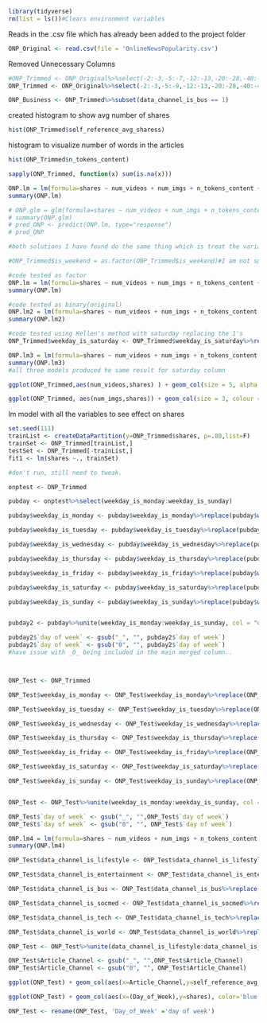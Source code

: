 ```r
library(tidyverse)
rm(list = ls())#Clears environment variables
```


Reads in the .csv file which has already been added to the project folder
```r
ONP_Original <- read.csv(file = 'OnlineNewsPopularity.csv')
```

Removed Unnecessary Columns
```r
#ONP_Trimmed <- ONP_Original%>%select(-2:-3,-5:-7,-12:-13,-20:-28,-40:-44)
ONP_Trimmed <- ONP_Original%>%select(-2:-3,-5:-9,-12:-13,-20:-28,-40:-44)
```


```r
ONP_Business <- ONP_Trimmed%>%subset(data_channel_is_bus == 1)
```

created histogram to show avg number of shares
```r
hist(ONP_Trimmed$self_reference_avg_sharess)
```

histogram to visualize number of words in the articles 
```r
hist(ONP_Trimmed$n_tokens_content)
```
```r
sapply(ONP_Trimmed, function(x) sum(is.na(x)))
```

```r
ONP.lm = lm(formula=shares ~ num_videos + num_imgs + n_tokens_content + rate_positive_words+rate_negative_words, data = ONP_Trimmed)
summary(ONP.lm)
```
```r
# ONP.glm = glm(formula=shares ~ num_videos + num_imgs + n_tokens_content + rate_positive_words+rate_negative_words, data = ONP_Trimmed)
# summary(ONP.glm)
# pred_ONP <- predict(ONP.lm, type="response")
# pred_ONP
```
```r
#both solutions I have found do the same thing which is treat the variable as a factor. Either by changing it to a factor before running the model or buy specifying that you want that variable treated as a factor in the model. 

#ONP_Trimmed$is_weekend = as.factor(ONP_Trimmed$is_weekend)#I am not sure if this is working correctly but I read that as long as the variable is a factor, R will know it is being looked at categorically 

#code tested as factor
ONP.lm = lm(formula=shares ~ num_videos + num_imgs + n_tokens_content + rate_positive_words+rate_negative_words+factor(weekday_is_saturday), data = ONP_Trimmed)
summary(ONP.lm)

#code tested as binary(original)
ONP.lm2 = lm(formula=shares ~ num_videos + num_imgs + n_tokens_content + rate_positive_words+rate_negative_words+weekday_is_saturday, data = ONP_Trimmed)
summary(ONP.lm2)

#code tested using Kellen's method with saturday replacing the 1's
ONP_Trimmed$weekday_is_saturday <- ONP_Trimmed$weekday_is_saturday%>%replace(ONP_Trimmed$weekday_is_saturday==1, "Saturday")

ONP.lm3 = lm(formula=shares ~ num_videos + num_imgs + n_tokens_content + rate_positive_words+rate_negative_words+weekday_is_saturday, data = ONP_Trimmed)
summary(ONP.lm3)
#all three models produced he same result for saturday column
```


```r
ggplot(ONP_Trimmed,aes(num_videos,shares) ) + geom_col(size = 5, alpha = 0.5, color="red")
```
```r
ggplot(ONP_Trimmed, aes(num_imgs,shares)) + geom_col(size = 3, colour = "blue",  )
```

lm model with all the variables to see effect on shares
```r
set.seed(111)
trainList <- createDataPartition(y=ONP_Trimmed$shares, p=.80,list=F)
trainSet <- ONP_Trimmed[trainList,]
testSet <- ONP_Trimmed[-trainList,]
fit1 <- lm(shares ~., trainSet)

#don't run, still need to tweak. 
```


```r
onptest <- ONP_Trimmed

pubday <- onptest%>%select(weekday_is_monday:weekday_is_sunday)

pubday$weekday_is_monday <- pubday$weekday_is_monday%>%replace(pubday$weekday_is_monday==1, "Monday")

pubday$weekday_is_tuesday <- pubday$weekday_is_tuesday%>%replace(pubday$weekday_is_tuesday==1, "Tuesday")

pubday$weekday_is_wednesday <- pubday$weekday_is_wednesday%>%replace(pubday$weekday_is_wednesday==1, "Wednesday")

pubday$weekday_is_thursday <- pubday$weekday_is_thursday%>%replace(pubday$weekday_is_thursday==1, "Thursday")

pubday$weekday_is_friday <- pubday$weekday_is_friday%>%replace(pubday$weekday_is_friday==1, "Friday")

pubday$weekday_is_saturday <- pubday$weekday_is_saturday%>%replace(pubday$weekday_is_saturday==1, "Saturday")

pubday$weekday_is_sunday <- pubday$weekday_is_sunday%>%replace(pubday$weekday_is_sunday==1, "Sunday")


pubday2 <- pubday%>%unite(weekday_is_monday:weekday_is_sunday, col = "day of week", remove = T, sep ="_" )

pubday2$`day of week` <- gsub("_", "", pubday2$`day of week`)
pubday2$`day of week` <- gsub("0", "", pubday2$`day of week`)
#have issue with _0_ being included in the main merged column.. 




```

```r
ONP_Test <- ONP_Trimmed

ONP_Test$weekday_is_monday <- ONP_Test$weekday_is_monday%>%replace(ONP_Test$weekday_is_monday==1, "Monday")

ONP_Test$weekday_is_tuesday <- ONP_Test$weekday_is_tuesday%>%replace(ONP_Test$weekday_is_tuesday==1, "Tuesday")

ONP_Test$weekday_is_wednesday <- ONP_Test$weekday_is_wednesday%>%replace(ONP_Test$weekday_is_wednesday==1, "Wednesday")

ONP_Test$weekday_is_thursday <- ONP_Test$weekday_is_thursday%>%replace(ONP_Test$weekday_is_thursday==1, "Thursday")

ONP_Test$weekday_is_friday <- ONP_Test$weekday_is_friday%>%replace(ONP_Test$weekday_is_friday==1, "Friday")

ONP_Test$weekday_is_saturday <- ONP_Test$weekday_is_saturday%>%replace(ONP_Test$weekday_is_saturday==1, "Saturday")

ONP_Test$weekday_is_sunday <- ONP_Test$weekday_is_sunday%>%replace(ONP_Test$weekday_is_sunday==1, "Sunday")


ONP_Test <- ONP_Test%>%unite(weekday_is_monday:weekday_is_sunday, col = "day of week", remove = T, sep ="_" )

ONP_Test$`day of week` <- gsub("_", "",ONP_Test$`day of week`)
ONP_Test$`day of week` <- gsub("0", "", ONP_Test$`day of week`)

ONP.lm4 = lm(formula=shares ~ num_videos + num_imgs + n_tokens_content + rate_positive_words+rate_negative_words+`day of week`, data = ONP_Test)
summary(ONP.lm4)
```


```r
ONP_Test$data_channel_is_lifestyle <- ONP_Test$data_channel_is_lifestyle%>%replace(ONP_Test$data_channel_is_lifestyle==1, "Lifestyle")

ONP_Test$data_channel_is_entertainment <- ONP_Test$data_channel_is_entertainment%>%replace(ONP_Test$data_channel_is_entertainment==1, "Entertainment")

ONP_Test$data_channel_is_bus <- ONP_Test$data_channel_is_bus%>%replace(ONP_Test$data_channel_is_bus==1, "Business")

ONP_Test$data_channel_is_socmed <- ONP_Test$data_channel_is_socmed%>%replace(ONP_Test$data_channel_is_socmed==1, "Social Media")

ONP_Test$data_channel_is_tech <- ONP_Test$data_channel_is_tech%>%replace(ONP_Test$data_channel_is_tech==1, "Technology")

ONP_Test$data_channel_is_world <- ONP_Test$data_channel_is_world%>%replace(ONP_Test$data_channel_is_world==1, "World")

ONP_Test <- ONP_Test%>%unite(data_channel_is_lifestyle:data_channel_is_world, col = "Article_Channel", remove = T, sep ="_" )

ONP_Test$Article_Channel <- gsub("_", "",ONP_Test$Article_Channel)
ONP_Test$Article_Channel <- gsub("0", "", ONP_Test$Article_Channel)
```



```r
ggplot(ONP_Test) + geom_col(aes(x=Article_Channel,y=self_reference_avg_sharess))
```


```r
ggplot(ONP_Test) + geom_col(aes(x=(Day_of_Week),y=shares), color='blue')
```
```r
ONP_Test <- rename(ONP_Test, 'Day_of_Week' ='day of week')
```


